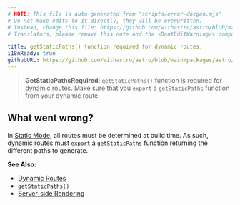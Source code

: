 ```yaml
---
# NOTE: This file is auto-generated from 'scripts/error-docgen.mjs'
# Do not make edits to it directly, they will be overwritten.
# Instead, change this file: https://github.com/withastro/astro/blob/main/packages/astro/src/core/errors/errors-data.ts
# Translators, please remove this note and the <DontEditWarning/> component.

title: getStaticPaths() function required for dynamic routes.
i18nReady: true
githubURL: https://github.com/withastro/astro/blob/main/packages/astro/src/core/errors/errors-data.ts
---
```


<DontEditWarning />


> **GetStaticPathsRequired**: `getStaticPaths()` function is required for dynamic routes. Make sure that you `export` a `getStaticPaths` function from your dynamic route.

## What went wrong?
In [Static Mode](/en/guides/routing/#static-ssg-mode), all routes must be determined at build time. As such, dynamic routes must `export` a `getStaticPaths` function returning the different paths to generate.

**See Also:**
-  [Dynamic Routes](/en/guides/routing/#dynamic-routes)
-  [`getStaticPaths()`](/en/reference/api-reference/#getstaticpaths)
-  [Server-side Rendering](/en/guides/server-side-rendering/)


